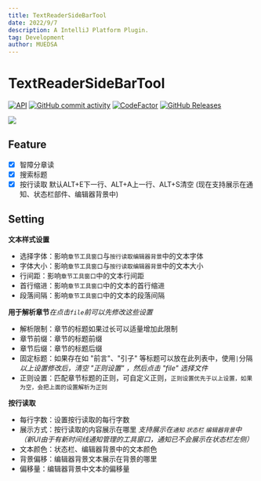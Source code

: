 ```yaml
---
title: TextReaderSideBarTool
date: 2022/9/7
description: A IntelliJ Platform Plugin.
tag: Development
author: MUEDSA
---
```


# TextReaderSideBarTool

[![API](https://img.shields.io/badge/IC-2020.1%2B-yellow.svg?labelColor=white&style=flat&logo=jetBrains&logoColor=black)](https://www.jetbrains.com)
[![GitHub commit activity](https://img.shields.io/github/commit-activity/m/MUedsa/TextReaderSiderTool?logo=github)](https://github.com/MUedsa/TextReaderSiderTool/commits/master)
[![CodeFactor](https://www.codefactor.io/repository/github/muedsa/textreadersidertool/badge)](https://www.codefactor.io/repository/github/muedsa/textreadersidertool)
[![GitHub Releases](https://img.shields.io/github/downloads/MUedsa/TextReaderSiderTool/total?logo=github)](https://github.com/MUedsa/TextReaderSiderTool/releases)

![](https://github.com/MUedsa/TextReaderSiderTool/blob/master/record.webp?raw=true)

## Feature
- [x] 智障分章读
- [x] 搜索标题
- [x] 按行读取 默认ALT+E下一行、ALT+A上一行、ALT+S清空 (现在支持展示在通知、状态栏部件、编辑器背景中)

## Setting
**文本样式设置**
- 选择字体：影响`章节工具窗口`与`按行读取编辑器背景`中的文本字体
- 字体大小：影响`章节工具窗口`与`按行读取编辑器背景`中的文本大小
- 行间距：影响`章节工具窗口`中的文本行间距
- 首行缩进：影响`章节工具窗口`中的文本的首行缩进
- 段落间隔：影响`章节工具窗口`中的文本的段落间隔

**用于解析章节**_在点击`file`前可以先修改这些设置_
- 解析限制：章节的标题如果过长可以适量增加此限制
- 章节前缀：章节的标题前缀
- 章节后缀：章节的标题后缀
- 固定标题：如果存在如 "前言"、"引子" 等标题可以放在此列表中，使用`|`分隔
*以上设置修改后，清空 "正则设置" ，然后点击 "file" 选择文件*
- 正则设置：匹配章节标题的正则，可自定义正则，`正则设置优先于以上设置，如果为空，会把上面的设置解析为正则`

**按行读取**
- 每行字数：设置按行读取的每行字数
- 展示方式：按行读取的内容展示在哪里 _支持展示在`通知` `状态栏` `编辑器背景`中（新UI由于有新时间线通知管理的工具窗口，通知已不会展示在状态栏左侧）_
- 文本颜色：状态栏、编辑器背景中的文本颜色
- 背景偏移：编辑器背景文本展示在背景的哪里
- 偏移量：编辑器背景中文本的偏移量
